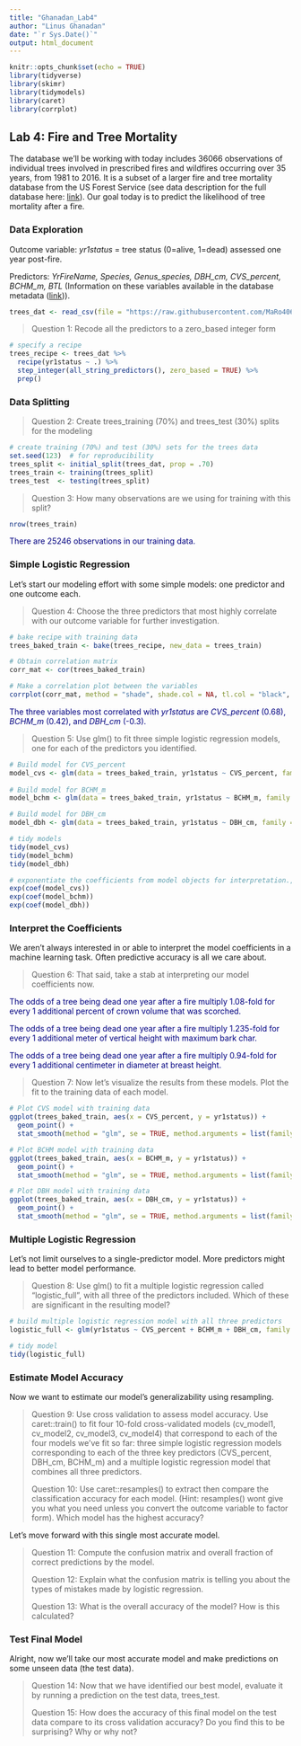 ```yaml
---
title: "Ghanadan_Lab4"
author: "Linus Ghanadan"
date: "`r Sys.Date()`"
output: html_document
---
```


```r
knitr::opts_chunk$set(echo = TRUE)
library(tidyverse)
library(skimr)
library(tidymodels)
library(caret)
library(corrplot)
```

## Lab 4: Fire and Tree Mortality

The database we'll be working with today includes 36066 observations of individual trees involved in prescribed fires and wildfires occurring over 35 years, from 1981 to 2016. It is a subset of a larger fire and tree mortality database from the US Forest Service (see data description for the full database here: [link](https://www.nature.com/articles/s41597-020-0522-7#Sec10)). Our goal today is to predict the likelihood of tree mortality after a fire.

### Data Exploration

Outcome variable: *yr1status* = tree status (0=alive, 1=dead) assessed one year post-fire.

Predictors: *YrFireName, Species, Genus_species, DBH_cm, CVS_percent, BCHM_m, BTL* (Information on these variables available in the database metadata ([link](https://www.fs.usda.gov/rds/archive/products/RDS-2020-0001-2/_metadata_RDS-2020-0001-2.html))).

```r
trees_dat <- read_csv(file = "https://raw.githubusercontent.com/MaRo406/eds-232-machine-learning/main/data/trees-dat.csv")
```

> Question 1: Recode all the predictors to a zero_based integer form

```r
# specify a recipe
trees_recipe <- trees_dat %>% 
  recipe(yr1status ~ .) %>%
  step_integer(all_string_predictors(), zero_based = TRUE) %>% 
  prep()
```


### Data Splitting

> Question 2: Create trees_training (70%) and trees_test (30%) splits for the modeling

```r
# create training (70%) and test (30%) sets for the trees data
set.seed(123)  # for reproducibility 
trees_split <- initial_split(trees_dat, prop = .70)
trees_train <- training(trees_split)
trees_test  <- testing(trees_split)
```

> Question 3: How many observations are we using for training with this split?

```r
nrow(trees_train)
```

[There are 25246 observations in our training data.]{style="color:navy;"}

### Simple Logistic Regression 

Let's start our modeling effort with some simple models: one predictor and one outcome each.

> Question 4: Choose the three predictors that most highly correlate with our outcome variable for further investigation.

```r
# bake recipe with training data
trees_baked_train <- bake(trees_recipe, new_data = trees_train)
```


```r
# Obtain correlation matrix
corr_mat <- cor(trees_baked_train)

# Make a correlation plot between the variables
corrplot(corr_mat, method = "shade", shade.col = NA, tl.col = "black", tl.srt = 45, addCoef.col = "black", cl.pos = "n", order = "original")
```

[The three variables most correlated with *yr1status* are *CVS_percent* (0.68), *BCHM_m* (0.42), and *DBH_cm* (-0.3).]{style="color:navy;"}

> Question 5: Use glm() to fit three simple logistic regression models, one for each of the predictors you identified.

```r
# Build model for CVS_percent
model_cvs <- glm(data = trees_baked_train, yr1status ~ CVS_percent, family = "binomial")
  
# Build model for BCHM_m
model_bchm <- glm(data = trees_baked_train, yr1status ~ BCHM_m, family = "binomial")

# Build model for DBH_cm
model_dbh <- glm(data = trees_baked_train, yr1status ~ DBH_cm, family = "binomial")

# tidy models
tidy(model_cvs)
tidy(model_bchm)
tidy(model_dbh)

# exponentiate the coefficients from model objects for interpretation., giving changes in odds of tree being dead one year after fire
exp(coef(model_cvs))
exp(coef(model_bchm))
exp(coef(model_dbh))

```


### Interpret the Coefficients 

We aren't always interested in or able to interpret the model coefficients in a machine learning task. Often predictive accuracy is all we care about.

> Question 6: That said, take a stab at interpreting our model coefficients now.

[The odds of a tree being dead one year after a fire multiply 1.08-fold for every 1 additional percent of crown volume that was scorched.]{style="color:navy;"}

[The odds of a tree being dead one year after a fire multiply 1.235-fold for every 1 additional meter of vertical height with maximum bark char.]{style="color:navy;"}

[The odds of a tree being dead one year after a fire multiply 0.94-fold for every 1 additional centimeter in diameter at breast height.]{style="color:navy;"}

> Question 7: Now let's visualize the results from these models. Plot the fit to the training data of each model.

```r
# Plot CVS model with training data
ggplot(trees_baked_train, aes(x = CVS_percent, y = yr1status)) +
  geom_point() +
  stat_smooth(method = "glm", se = TRUE, method.arguments = list(family = "binomial"))
```

```r
# Plot BCHM model with training data
ggplot(trees_baked_train, aes(x = BCHM_m, y = yr1status)) +
  geom_point() +
  stat_smooth(method = "glm", se = TRUE, method.arguments = list(family = "binomial"))
```

```r
# Plot DBH model with training data
ggplot(trees_baked_train, aes(x = DBH_cm, y = yr1status)) +
  geom_point() +
  stat_smooth(method = "glm", se = TRUE, method.arguments = list(family = "binomial"))
```


### Multiple Logistic Regression

Let's not limit ourselves to a single-predictor model. More predictors might lead to better model performance.


> Question 8: Use glm() to fit a multiple logistic regression called "logistic_full", with all three of the predictors included. Which of these are significant in the resulting model?

```r
# build multiple logistic regression model with all three predictors
logistic_full <- glm(yr1status ~ CVS_percent + BCHM_m + DBH_cm, family = "binomial", data = trees_train)

# tidy model
tidy(logistic_full)
```


### Estimate Model Accuracy

Now we want to estimate our model's generalizability using resampling.

> Question 9: Use cross validation to assess model accuracy. Use caret::train() to fit four 10-fold cross-validated models (cv_model1, cv_model2, cv_model3, cv_model4) that correspond to each of the four models we've fit so far: three simple logistic regression models corresponding to each of the three key predictors (CVS_percent, DBH_cm, BCHM_m) and a multiple logistic regression model that combines all three predictors.
>
> Question 10: Use caret::resamples() to extract then compare the classification accuracy for each model. (Hint: resamples() wont give you what you need unless you convert the outcome variable to factor form). Which model has the highest accuracy?

Let's move forward with this single most accurate model.

> Question 11: Compute the confusion matrix and overall fraction of correct predictions by the model.
>
> Question 12: Explain what the confusion matrix is telling you about the types of mistakes made by logistic regression.
>
> Question 13: What is the overall accuracy of the model? How is this calculated?

### Test Final Model

Alright, now we'll take our most accurate model and make predictions on some unseen data (the test data).

> Question 14: Now that we have identified our best model, evaluate it by running a prediction on the test data, trees_test.
>
> Question 15: How does the accuracy of this final model on the test data compare to its cross validation accuracy? Do you find this to be surprising? Why or why not?

